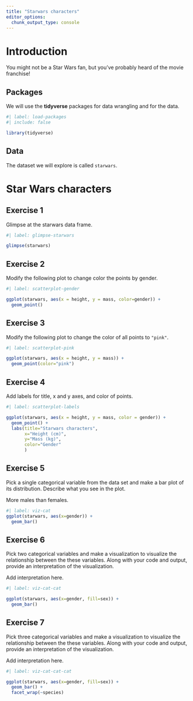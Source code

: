```yaml
---
title: "Starwars characters"
editor_options: 
  chunk_output_type: console
---
```


# Introduction

You might not be a Star Wars fan, but you've probably heard of the movie franchise!

## Packages

We will use the **tidyverse** packages for data wrangling and for the data.

```r
#| label: load-packages
#| include: false

library(tidyverse)
```

## Data

The dataset we will explore is called `starwars`.

# Star Wars characters

## Exercise 1

Glimpse at the starwars data frame.

```r
#| label: glimpse-starwars

glimpse(starwars)
```

## Exercise 2

Modify the following plot to change color the points by gender.

```r
#| label: scatterplot-gender

ggplot(starwars, aes(x = height, y = mass, color=gender)) +
  geom_point()
```

## Exercise 3

Modify the following plot to change the color of all points to `"pink"`.

```r
#| label: scatterplot-pink

ggplot(starwars, aes(x = height, y = mass)) +
  geom_point(color="pink")
```

## Exercise 4

Add labels for title, x and y axes, and color of points.

```r
#| label: scatterplot-labels

ggplot(starwars, aes(x = height, y = mass, color = gender)) +
  geom_point() + 
  labs(title="Starwars characters", 
       x="Height (cm)",
       y="Mass (kg)",
       color="Gender"
       )
```

## Exercise 5

Pick a single categorical variable from the data set and make a bar plot of its distribution. Describe what you see in the plot.

More males than females.

```r
#| label: viz-cat
ggplot(starwars, aes(x=gender)) + 
  geom_bar()
```

## Exercise 6

Pick two categorical variables and make a visualization to visualize the relationship between the these variables. Along with your code and output, provide an interpretation of the visualization.

Add interpretation here.

```r
#| label: viz-cat-cat

ggplot(starwars, aes(x=gender, fill=sex)) + 
  geom_bar()
```

## Exercise 7

Pick three categorical variables and make a visualization to visualize the relationship between the these variables. Along with your code and output, provide an interpretation of the visualization.

Add interpretation here.

```r
#| label: viz-cat-cat-cat

ggplot(starwars, aes(x=gender, fill=sex)) + 
  geom_bar() +
  facet_wrap(~species)
```
